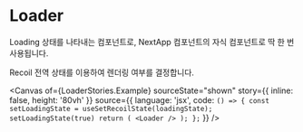 
<Meta title="common/Loader" of={LoaderStories} />

# Loader

Loading 상태를 나타내는 컴포넌트로, NextApp 컴포넌트의 자식 컴포넌트로 딱 한 번 사용됩니다.

Recoil 전역 상태를 이용하여 렌더링 여부를 결정합니다.

<Canvas 
  of={LoaderStories.Example}
  sourceState="shown"
  story={{
        inline: false,
        height: '80vh'
    }} 
  source={{
    language: 'jsx',
    code: `() => {
        const setLoadingState = useSetRecoilState(loadingState);
        setLoadingState(true)
        return (
            <Loader />
        );
    };`
  }}
/>